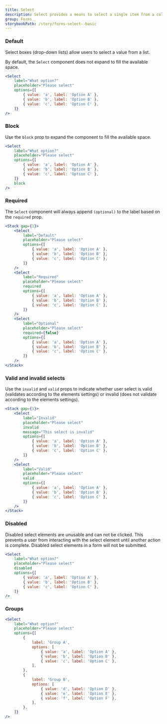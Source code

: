 ```yaml
---
title: Select
description: Select provides a means to select a single item from a collapsible list. Use of select helps to reduce input errors and screen space. It's commonly used to help users enter a value into a form field.
group: Forms
storybookPath: /story/forms-select--basic
---
```


### Default

Select boxes (drop-down lists) allow users to select a value from a list.

By default, the `Select` component does not expand to fill the available space.

```jsx live
<Select
	label="What option?"
	placeholder="Please select"
	options={[
		{ value: 'a', label: 'Option A' },
		{ value: 'b', label: 'Option B' },
		{ value: 'c', label: 'Option C' },
	]}
/>
```

### Block

Use the `block` prop to expand the component to fill the available space.

```jsx live
<Select
	label="What option?"
	placeholder="Please select"
	options={[
		{ value: 'a', label: 'Option A' },
		{ value: 'b', label: 'Option B' },
		{ value: 'c', label: 'Option C' },
	]}
	block
/>
```

### Required

The `Select` component will always append `(optional)` to the label based on the `required` prop.

```jsx live
<Stack gap={1}>
	<Select
		label="Default"
		placeholder="Please select"
		options={[
			{ value: 'a', label: 'Option A' },
			{ value: 'b', label: 'Option B' },
			{ value: 'c', label: 'Option C' },
		]}
	/>
	<Select
		label="Required"
		placeholder="Please select"
		required
		options={[
			{ value: 'a', label: 'Option A' },
			{ value: 'b', label: 'Option B' },
			{ value: 'c', label: 'Option C' },
		]}
	/>
	<Select
		label="Optional"
		placeholder="Please select"
		required={false}
		options={[
			{ value: 'a', label: 'Option A' },
			{ value: 'b', label: 'Option B' },
			{ value: 'c', label: 'Option C' },
		]}
	/>
</Stack>
```

### Valid and invalid selects

Use the `invalid` and `valid` props to indicate whether user select is valid (validates according to the elements settings) or invalid (does not validate according to the elements settings).

```jsx live
<Stack gap={1}>
	<Select
		label="Invalid"
		placeholder="Please select"
		invalid
		message="This select is invalid"
		options={[
			{ value: 'a', label: 'Option A' },
			{ value: 'b', label: 'Option B' },
			{ value: 'c', label: 'Option C' },
		]}
	/>
	<Select
		label="Valid"
		placeholder="Please select"
		valid
		options={[
			{ value: 'a', label: 'Option A' },
			{ value: 'b', label: 'Option B' },
			{ value: 'c', label: 'Option C' },
		]}
	/>
</Stack>
```

### Disabled

Disabled select elements are unusable and can not be clicked. This prevents a user from interacting with the select element until another action is complete. Disabled select elements in a form will not be submitted.

```jsx live
<Select
	label="What option?"
	placeholder="Please select"
	disabled
	options={[
		{ value: 'a', label: 'Option A' },
		{ value: 'b', label: 'Option B' },
		{ value: 'c', label: 'Option C' },
	]}
/>
```

### Groups

```jsx live
<Select
	label="What option?"
	placeholder="Please select"
	options={[
		{
			label: 'Group A',
			options: [
				{ value: 'a', label: 'Option A' },
				{ value: 'b', label: 'Option B' },
				{ value: 'c', label: 'Option C' },
			],
		},
		{
			label: 'Group B',
			options: [
				{ value: 'd', label: 'Option D' },
				{ value: 'e', label: 'Option E' },
				{ value: 'f', label: 'Option F' },
			],
		},
	]}
/>
```
